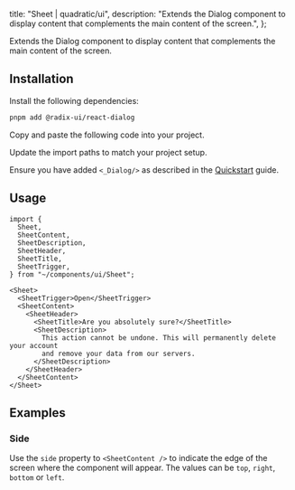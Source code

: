 
  title: "Sheet | quadratic/ui",
  description: "Extends the Dialog component to display content that complements the main content of the screen.",
};

<Title>Sheet</Title>
<Description>Extends the Dialog component to display content that complements the main content of the screen.</Description>
<ComponentPreview id="sheet" />

## Installation
<Steps>

<StepTitle>Install the following dependencies:</StepTitle>
<StepContent>
```bash
pnpm add @radix-ui/react-dialog
```
</StepContent>

<StepTitle>Copy and paste the following code into your project.</StepTitle>
<StepContent>
<FileSource id="sheet" />
</StepContent>

<StepTitle>Update the import paths to match your project setup.</StepTitle>

<StepTitle>Ensure you have added `<_Dialog/>` as described in the [Quickstart](/docs/getting-started/guides/quickstart) guide.</StepTitle>

</Steps>

## Usage
```tsx
import {
  Sheet,
  SheetContent,
  SheetDescription,
  SheetHeader,
  SheetTitle,
  SheetTrigger,
} from "~/components/ui/Sheet";
```
```tsx
<Sheet>
  <SheetTrigger>Open</SheetTrigger>
  <SheetContent>
    <SheetHeader>
      <SheetTitle>Are you absolutely sure?</SheetTitle>
      <SheetDescription>
        This action cannot be undone. This will permanently delete your account
        and remove your data from our servers.
      </SheetDescription>
    </SheetHeader>
  </SheetContent>
</Sheet>
```

## Examples

### Side
Use the `side` property to `<SheetContent />` to indicate the edge of the screen where the component will appear. The values can be `top`, `right`, `bottom` or `left`.
<ComponentPreview id="sheetSide" />

<Footer previousLabel="Separator" previousHref="/docs/components/patterns/separator" nextLabel="Skeleton" nextHref="/docs/components/charts/skeleton" />
